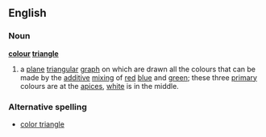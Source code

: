 ==English==
===Noun===
'''[[colour]] [[triangle]]'''
# a [[plane]] [[triangular]] [[graph]] on which are drawn all the colours that can be made by the [[additive]] [[mixing]] of [[red]] [[blue]] and [[green]]; these three [[primary]] colours are at the [[apices]], [[white]] is in the middle.
===Alternative spelling===
*[[color triangle]]